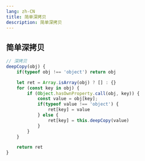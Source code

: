 ```yaml
---
lang: zh-CN
title: 简单深拷贝
description: 简单深拷贝
---
```


## 简单深拷贝

```js
// 深拷贝
deepCopy(obj) {
    if(typeof obj !== 'object') return obj

    let ret = Array.isArray(obj) ? [] : {}
    for (const key in obj) {
        if (Object.hasOwnProperty.call(obj, key)) {
            const value = obj[key];
            if(typeof value !== 'object') {
                ret[key] = value
            } else {
                ret[key] = this.deepCopy(value)
            }
        }
    }

    return ret
}
```